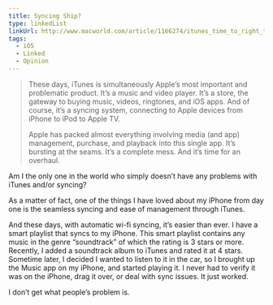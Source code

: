 ```yaml
---
title: Syncing Ship?
type: linkedList
linkUrl: http://www.macworld.com/article/1166274/itunes_time_to_right_the_syncing_ship.html
tags:
  - iOS
  - Linked
  - Opinion
---
```


> These days, iTunes is simultaneously Apple’s most important and problematic product. It’s a music and video player. It’s a store, the gateway to buying music, videos, ringtones, and iOS apps. And of course, it’s a syncing system, connecting to Apple devices from iPhone to iPod to Apple TV.
> 
> Apple has packed almost everything involving media (and app) management, purchase, and playback into this single app. It’s bursting at the seams. It’s a complete mess. And it’s time for an overhaul.

Am I the only one in the world who simply doesn’t have any problems with iTunes and/or syncing?

As a matter of fact, one of the things I have loved about my iPhone from day one is the seamless syncing and ease of management through iTunes.

And these days, with automatic wi-fi syncing, it’s easier than ever. I have a smart playlist that syncs to my iPhone. This smart playlist contains any music in the genre “soundtrack” of which the rating is 3 stars or more. Recently, I added a soundtrack album to iTunes and rated it at 4 stars. Sometime later, I decided I wanted to listen to it in the car, so I brought up the Music app on my iPhone, and started playing it. I never had to verify it was on the iPhone, drag it over, or deal with sync issues. It just worked.

I don’t get what people’s problem is.

